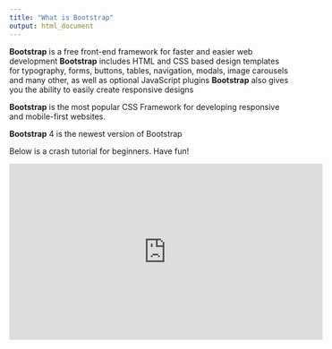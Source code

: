 ```yaml
---
title: "What is Bootstrap"
output: html_document
---
```

**Bootstrap** is a free front-end framework for faster and easier web development
**Bootstrap** includes HTML and CSS based design templates for typography, forms, buttons, tables, navigation, modals, image carousels and many other, as well as optional JavaScript plugins
**Bootstrap** also gives you the ability to easily create responsive designs

**Bootstrap** is the most popular CSS Framework for developing responsive and mobile-first websites.

**Bootstrap** 4 is the newest version of Bootstrap

Below is a crash tutorial for beginners. Have fun!

<iframe width="560" height="315" src="https://www.youtube.com/embed/5GcQtLDGXy8" frameborder="0" allowfullscreen></iframe>
